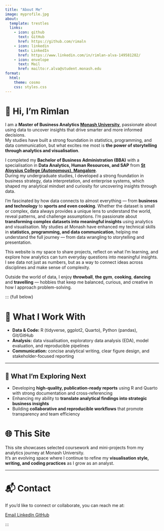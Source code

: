 ```yaml
---
title: "About Me"
image: myprofile.jpg
about:
  template: trestles
  links:
    - icon: github
      text: GitHub
      href: https://github.com/rimaln
    - icon: linkedin
      text: LinkedIn
      href: https://www.linkedin.com/in/rimlan-alva-149581282/
    - icon: envelope
      text: Mail
      href: mailto:r.alva@student.monash.edu
format:
  html:
    theme: cosmo
    css: styles.css
---
```


# 👋 Hi, I'm Rimlan


I am a **Master of Business Analytics [Monash University](https://www.monash.edu)**, passionate about using data to uncover insights that drive smarter and more informed decisions.  
My studies have built a strong foundation in statistics, programming, and data communication, but what excites me most is **the power of storytelling through analytics and visualisation**.  

I completed my **Bachelor of Business Administration (BBA)** with a specialisation in **Data Analytics, Human Resources, and SAP** from **[St Aloysius College (Autonomous), Mangalore](https://staloysius.edu.in/)**.  
During my undergraduate studies, I developed a strong foundation in business strategy, data interpretation, and enterprise systems, which shaped my analytical mindset and curiosity for uncovering insights through data.

I’m fascinated by how data connects to almost everything — from **business and technology** to **sports and even cooking**. Whether the dataset is small or complex, data always provides a unique lens to understand the world, reveal patterns, and challenge assumptions. I’m passionate about **transforming complex datasets into meaningful insights** using analytics and visualisation. My studies at Monash have enhanced my technical skills in **statistics, programming, and data communication**, helping me understand the full journey — from data wrangling to storytelling and presentation.

This website is my space to share projects, reflect on what I’m learning, and explore how analytics can turn everyday questions into meaningful insights. I see data not just as numbers, but as a way to connect ideas across disciplines and make sense of complexity.  

Outside the world of data, I enjoy **throwball**, **the gym**, **cooking**, **dancing** and **travelling** — hobbies that keep me balanced, curious, and creative in how I approach problem-solving.  

::: {full below}

# 🧰 What I Work With  

- **Data & Code:** R (tidyverse, ggplot2, Quarto), Python (pandas), Git/GitHub  
- **Analysis:** data visualisation, exploratory data analysis (EDA), model evaluation, and reproducible pipelines  
- **Communication:** concise analytical writing, clear figure design, and stakeholder-focused reporting  

---

## 🎯 What I’m Exploring Next

- Developing **high-quality, publication-ready reports** using R and Quarto with strong documentation and cross-referencing  
- Enhancing my ability to **translate analytical findings into strategic business insights**  
- Building **collaborative and reproducible workflows** that promote transparency and team efficiency  

# 🌐 This Site  

This site showcases selected coursework and mini-projects from my analytics journey at Monash University.  
It’s an evolving space where I continue to refine my **visualisation style, writing, and coding practices** as I grow as an analyst.  

---

# 📬 Contact  

If you’d like to connect or collaborate, you can reach me at:

<div class="contact-blocks">
  <a href="mailto:ralv0004@student.monash.edu">
    <i class="fa-solid fa-envelope"></i> Email
  </a>
  <a href="https://www.linkedin.com/in/rimlan-alva-149581282/">
    <i class="fa-brands fa-linkedin"></i> LinkedIn
  </a>
  <a href="https://github.com/rimaln">
    <i class="fa-brands fa-github"></i> GitHub
  </a>
</div>
:::
